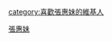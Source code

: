 {{Userbox
  |border-c = #000000
  |border-s = 1
  |id-c     = #FFFFFF
  |id-s     = 12
  |id-fc    = #000000
  |info-c   = #ff69b4
  |info-s   = 8
  |info-fc  = #FFFF
  |id       = 
  |info     = 這用戶是'''[[張惠妹]]'''歌迷。
}}
<includeonly>[[category:喜歡張惠妹的維基人]]</includeonly>
<noinclude>[[Category:藝人用戶框模板|張惠妹]]</noinclude>